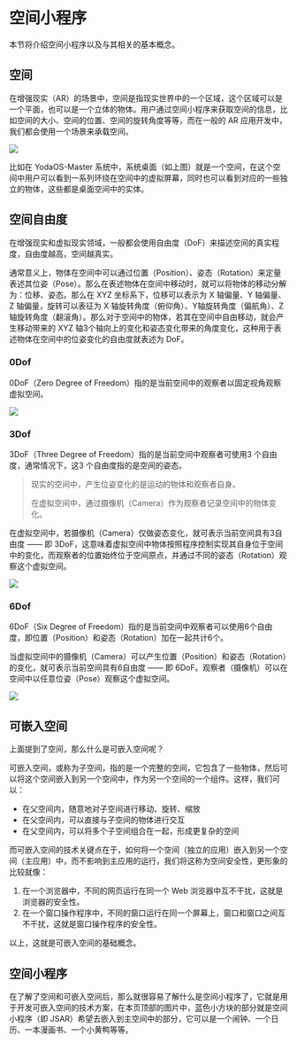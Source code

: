 # 空间小程序

本节将介绍空间小程序以及与其相关的基本概念。

## 空间

在增强现实（AR）的场景中，空间是指现实世界中的一个区域，这个区域可以是一个平面，也可以是一个立体的物体。用户通过空间小程序来获取空间的信息，比如空间的大小、空间的位置、空间的旋转角度等等，而在一般的 AR 应用开发中，我们都会使用一个场景来承载空间。

![](intro-subspace-in-deskstop.png)

比如在 YodaOS-Master 系统中，系统桌面（如上图）就是一个空间，在这个空间中用户可以看到一系列环绕在空间中的虚拟屏幕，同时也可以看到对应的一些独立的物体，这些都是桌面空间中的实体。

## 空间自由度

在增强现实和虚拟现实领域，一般都会使用自由度（DoF）来描述空间的真实程度，自由度越高，空间越真实。

通常意义上，物体在空间中可以通过位置（Position）、姿态（Rotation）来定量表述其位姿（Pose）。那么在表述物体在空间中移动时，就可以将物体的移动分解为：位移、姿态。那么在 XYZ 坐标系下，位移可以表示为 X 轴偏量、Y 轴偏量、Z 轴偏量，旋转可以表征为 X 轴旋转角度（俯仰角）、Y轴旋转角度（偏航角）、Z轴旋转角度（翻滚角）。那么对于空间中的物体，若其在空间中自由移动，就会产生移动带来的 XYZ 轴3个轴向上的变化和姿态变化带来的角度变化，这种用于表述物体在空间中的位姿变化的自由度就表述为 DoF。

### 0Dof

0DoF（Zero Degree of Freedom）指的是当前空间中的观察者以固定视角观察虚拟空间。

![](space-0dof.gif)

### 3Dof

3DoF（Three Degree of Freedom）指的是当前空间中观察者可使用3 个自由度，通常情况下，这3 个自由度指的是空间的姿态。

> 现实的空间中，产生位姿变化的是运动的物体和观察者自身。
>
> 在虚拟空间中，通过摄像机（Camera）作为观察者记录空间中的物体变化。

在虚拟空间中，若摄像机（Camera）仅做姿态变化，就可表示当前空间具有3自由度 —— 即 3DoF，这意味着虚拟空间中物体按照程序控制实现其自身位于空间中的变化，而观察者的位置始终位于空间原点，并通过不同的姿态（Rotation）观察这个虚拟空间。

![](space-3dof.gif)

### 6Dof

6DoF（Six Degree of Freedom）指的是当前空间中观察者可以使用6个自由度，即位置（Position）和姿态（Rotation）加在一起共计6个。

当虚拟空间中的摄像机（Camera）可以产生位置（Position）和姿态（Rotation）的变化，就可表示当前空间具有6自由度 —— 即 6DoF。观察者（摄像机）可以在空间中以任意位姿（Pose）观察这个虚拟空间。

![](space-6dof.gif)

## 可嵌入空间

上面提到了空间，那么什么是可嵌入空间呢？

可嵌入空间，或称为子空间，指的是一个完整的空间，它包含了一些物体，然后可以将这个空间嵌入到另一个空间中，作为另一个空间的一个组件。这样，我们可以：

- 在父空间内，随意地对子空间进行移动、旋转、缩放
- 在父空间内，可以直接与子空间的物体进行交互
- 在父空间内，可以将多个子空间组合在一起，形成更复杂的空间

而可嵌入空间的技术关键点在于，如何将一个空间（独立的应用）嵌入到另一个空间（主应用）中，而不影响到主应用的运行，我们将这称为空间安全性，更形象的比较就像：

1. 在一个浏览器中，不同的网页运行在同一个 Web 浏览器中互不干扰，这就是浏览器的安全性。
2. 在一个窗口操作程序中，不同的窗口运行在同一个屏幕上，窗口和窗口之间互不干扰，这就是窗口操作程序的安全性。

以上，这就是可嵌入空间的基础概念。

## 空间小程序

在了解了空间和可嵌入空间后，那么就很容易了解什么是空间小程序了，它就是用于开发可嵌入空间的技术方案，在本页顶部的图片中，蓝色小方块的部分就是空间小程序（即 JSAR）希望去嵌入到主空间中的部分，它可以是一个闹钟、一个日历、一本漫画书、一个小黄鸭等等。
